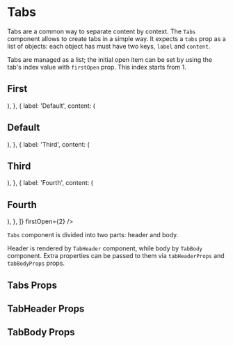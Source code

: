 


<Meta title="Components|Tabs" component={Tabs} />

# Tabs

Tabs are a common way to separate content by context.
The `Tabs` component allows to create tabs in a simple way.
It expects a `tabs` prop as a list of objects: each object has must have two keys, `label` and `content`.

Tabs are managed as a list; the initial open item can be set by using the tab's index value with `firstOpen` prop.
This index starts from 1.

<Preview>
    <Story name="Default">
        <div className="storybook-container">
            <Tabs
                tabs={[
                    {
                        label: 'First',
                        content: (
                            <Block>
                                <h2>First</h2>
                                <Lorem />
                            </Block>
                        ),
                    },
                    {
                        label: 'Default',
                        content: (
                            <Block>
                                <h2>Default</h2>
                                <Lorem />
                            </Block>
                        ),
                    },
                    {
                        label: 'Third',
                        content: (
                            <Block>
                                <h2>Third</h2>
                                <Lorem />
                            </Block>
                        ),
                    },
                    {
                        label: 'Fourth',
                        content: (
                            <Block>
                                <h2>Fourth</h2>
                                <Lorem />
                            </Block>
                        ),
                    },
                ]}
                firstOpen={2}
            />
        </div>
    </Story>
</Preview>

`Tabs` component is divided into two parts: header and body.

Header is rendered by `TabHeader` component, while body by `TabBody` component.
Extra properties can be passed to them via `tabHeaderProps` and `tabBodyProps` props.

## Tabs Props

<Props of={Tabs} />

## TabHeader Props

<Props of={TabHeader} />

## TabBody Props

<Props of={TabBody} />
